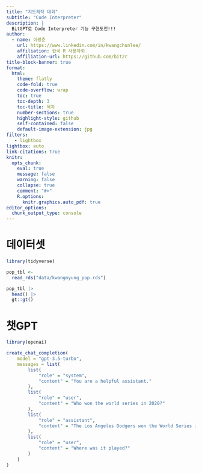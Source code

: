 ```yaml
---
title: "지도제작 대회"
subtitle: "Code Interpreter"
description: |
  BitGPT로 Code Interpreter 기능 구현도전!!!
author:
  - name: 이광춘
    url: https://www.linkedin.com/in/kwangchunlee/
    affiliation: 한국 R 사용자회
    affiliation-url: https://github.com/bit2r
title-block-banner: true
format:
  html:
    theme: flatly
    code-fold: true
    code-overflow: wrap
    toc: true
    toc-depth: 3
    toc-title: 목차
    number-sections: true
    highlight-style: github    
    self-contained: false
    default-image-extension: jpg
filters:
   - lightbox
lightbox: auto
link-citations: true
knitr:
  opts_chunk: 
    eval: true
    message: false
    warning: false
    collapse: true
    comment: "#>" 
    R.options:
      knitr.graphics.auto_pdf: true
editor_options: 
  chunk_output_type: console
---
```



# 데이터셋

```r
library(tidyverse)

pop_tbl <- 
  read_rds("data/kwangmyung_pop.rds")

pop_tbl |> 
  head() |> 
  gt::gt()
```


# 챗GPT

```r
library(openai)

create_chat_completion(
    model = "gpt-3.5-turbo",
    messages = list(
        list(
            "role" = "system",
            "content" = "You are a helpful assistant."
        ),
        list(
            "role" = "user",
            "content" = "Who won the world series in 2020?"
        ),
        list(
            "role" = "assistant",
            "content" = "The Los Angeles Dodgers won the World Series in 2020."
        ),
        list(
            "role" = "user",
            "content" = "Where was it played?"
        )
    )
)


```

